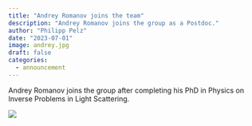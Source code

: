```yaml
---
title: "Andrey Romanov joins the team"
description: "Andrey Romanov joins the group as a Postdoc."
author: "Philipp Pelz"
date: "2023-07-01"
image: andrey.jpg
draft: false
categories:
  - announcement  
---
```


Andrey Romanov joins the group after completing his PhD in Physics on Inverse Problems in Light Scattering. 

![](andrey.jpg)




